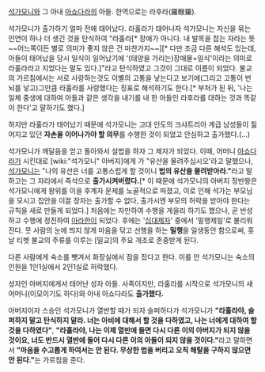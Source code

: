 [[석가모니]]와 그 아내 [[아쇼다라]]의 아들. 한역으로는 라후라(羅睺羅). 

석가모니가 출가하기 얼마 전에 태어났다. 라훌라가 태어나자 석가모니는 자신을 묶는 인연이 하나 더 생긴 것을 탄식하여 "라훌라[* 장애가 아니다. 내 발목을 잡는 자라는 뜻 ~~어느쪽이든 별로 의미가 좋지 않은 건 마찬가지~~][* 다만 조금 다른 해석도 있는데, 아들이 태어났을 당시 일식이 일어났기에 '(태양을 가리는)장애물=일식'이라는 의미로 라훌라라고 지었다는 말도 있다.]"라고 탄식하였고 그것이 그대로 이름이 되었다. 불교의 가르침에서는 서로 사랑하는것도 이별의 고통을 낳는다고 보기에(그리고 고통이 번뇌를 낳고)그만큼 라훌라를 사랑했다는 징표로 해석하기도 한다.[* 부처가 된 뒤, '나는 일체 중생에 대하여 아들과 같은 생각을 내기를 내 한 아들인 라후라를 대하는 것과 똑같이 한다'고 말하기도 했다.] 

하지만 라훌라가 태어났기 때문에 석가모니는 고대 인도의 크샤트리아 계급 남성들이 짊어지고 있던 '''자손을 이어나가야 할 의무'''를 수행한 것이 되었고 안심하고 출가했다.(...)

석가모니가 깨달음을 얻고 돌아와서 설법을 하자 그 제자가 되었다. 이때, 어머니 [[아쇼다라]]가 시킨대로 [wiki:"석가모니" 아버지]에게 가 "유산을 물려주십시오'라고 말했으나, [[석가모니]]는 "나의 유산은 너를 고통스럽게 할 것이니 '''법의 유산을 물려받아라."'''라고 말하고는 그 자리에서 즉석으로 '''출가시켜버렸다.'''[* 이 때문에 석가모니의 아버지 정반왕은 석가모니에게 왕위를 이을 후계자 문제를 노골적으로 따졌고, 이로 인해 석가는 부모님을 모시고 집안을 이끌 장자는 출가할 수 없다, 출가시엔 부모의 허락을 받아야 한다는 규칙을 새로 만들게 되었다.] 처음에는 자만하여 수행을 게을리 하기도 했으나, 곧 반성하고 수행에 정진하여 [[아라한]]이 되었다. 후에는 '[[십대제자]]' 중에서 '밀행제일'로 불리워진다. 뭇 사람의 눈에 띄지 않게 마음을 닦고 선행을 하는 '''밀행'''을 일생동안 함으로써, 훗날 티벳 불교의 주류를 이루는 [밀교]의 주요 개조로 존중받게 된다.

다른 사람에게 숙소를 뺏겨서 화장실에서 잠을 잤다고 한다. 이를 안 석가모니는 숙소의 인원을 1인1실에서 2인1실로 허락했다.

성자인 아버지에게서 태어난 성자 아들. 사족이지만, 라훌라를 시작으로 석가모니의 새어머니(이모이기도 하다)와 아내 아쇼다라도 '''출가했다.''' 

아버지이자 스승인 석가모니가 열반할 때가 되자 슬퍼하다가 석가모니가 '''"라훌라야, 슬퍼하지 말고 탄식하지 말라. 너는 아비에 대해서 할 것을 다하였고, 나는 너에게 대하여 할 것을 다하였다"''', '''"라훌라야, 나는 이제 열반에 들면 다시 다른 이의 아버지가 되지 않을 것이요, 너도 반드시 열반에 들어 다시 다른 이의 아들이 되지 않을 것이다."'''라고 말하면서 '''"마음을 수고롭게 하여서는 안 된다. 무상한 법을 버리고 오직 해탈을 구하지 않으면 안 된다."'''는 가르침을 준다. 

